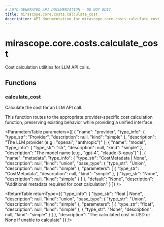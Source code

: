 ```yaml
---
# AUTO-GENERATED API DOCUMENTATION - DO NOT EDIT
title: mirascope.core.costs.calculate_cost
description: API documentation for mirascope.core.costs.calculate_cost
---
```


# mirascope.core.costs.calculate_cost

<ApiType type="Module" />

Cost calculation utilities for LLM API calls.

## Functions

### calculate_cost

<ApiType type="Function" />

Calculate the cost for an LLM API call.

This function routes to the appropriate provider-specific cost calculation function,
preserving existing behavior while providing a unified interface.

<ParametersTable
  parameters={[
  {
    "name": "provider",
    "type_info": {
      "type_str": "Provider",
      "description": null,
      "kind": "simple"
    },
    "description": "The LLM provider (e.g., \"openai\", \"anthropic\")"
  },
  {
    "name": "model",
    "type_info": {
      "type_str": "str",
      "description": null,
      "kind": "simple"
    },
    "description": "The model name (e.g., \"gpt-4\", \"claude-3-opus\")"
  },
  {
    "name": "metadata",
    "type_info": {
      "type_str": "CostMetadata | None",
      "description": null,
      "kind": "union",
      "base_type": {
        "type_str": "Union",
        "description": null,
        "kind": "simple"
      },
      "parameters": [
        {
          "type_str": "CostMetadata",
          "description": null,
          "kind": "simple"
        },
        {
          "type_str": "None",
          "description": null,
          "kind": "simple"
        }
      ]
    },
    "default": "None",
    "description": "Additional metadata required for cost calculation"
  }
]}
/>

<ReturnTable
  returnType={{
  "type_info": {
    "type_str": "float | None",
    "description": null,
    "kind": "union",
    "base_type": {
      "type_str": "Union",
      "description": null,
      "kind": "simple"
    },
    "parameters": [
      {
        "type_str": "float",
        "description": null,
        "kind": "simple"
      },
      {
        "type_str": "None",
        "description": null,
        "kind": "simple"
      }
    ]
  },
  "description": "The calculated cost in USD or None if unable to calculate"
}}
/>



